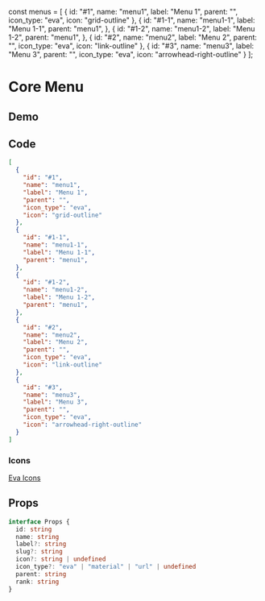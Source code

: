 const menus = [
  {
    id: "#1",
    name: "menu1",
    label: "Menu 1",
    parent: "",
    icon_type: "eva",
    icon: "grid-outline"
  },
  {
    id: "#1-1",
    name: "menu1-1",
    label: "Menu 1-1",
    parent: "menu1",
  },
  {
    id: "#1-2",
    name: "menu1-2",
    label: "Menu 1-2",
    parent: "menu1",
  },
  {
    id: "#2",
    name: "menu2",
    label: "Menu 2",
    parent: "",
    icon_type: "eva",
    icon: "link-outline"
  },
  {
    id: "#3",
    name: "menu3",
    label: "Menu 3",
    parent: "",
    icon_type: "eva",
    icon: "arrowhead-right-outline"
  }
];

# Core Menu

## Demo

<NestedList data={menus} />

## Code

```json
[
  {
    "id": "#1",
    "name": "menu1",
    "label": "Menu 1",
    "parent": "",
    "icon_type": "eva",
    "icon": "grid-outline"
  },
  {
    "id": "#1-1",
    "name": "menu1-1",
    "label": "Menu 1-1",
    "parent": "menu1",
  },
  {
    "id": "#1-2",
    "name": "menu1-2",
    "label": "Menu 1-2",
    "parent": "menu1",
  },
  {
    "id": "#2",
    "name": "menu2",
    "label": "Menu 2",
    "parent": "",
    "icon_type": "eva",
    "icon": "link-outline"
  },
  {
    "id": "#3",
    "name": "menu3",
    "label": "Menu 3",
    "parent": "",
    "icon_type": "eva",
    "icon": "arrowhead-right-outline"
  }
]
```

### Icons
[Eva Icons](https://akveo.github.io/eva-icons/)

## Props

``` ts
interface Props {
  id: string
  name: string
  label?: string
  slug?: string
  icon?: string | undefined
  icon_type?: "eva" | "material" | "url" | undefined
  parent: string
  rank: string
}
```
